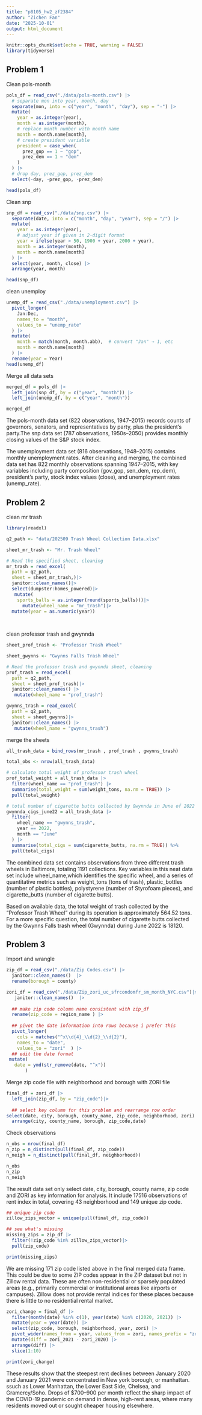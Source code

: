 ```yaml
---
title: "p8105_hw2_zf2384"
author: "Zichen Fan"
date: "2025-10-01"
output: html_document
---
```


```r
knitr::opts_chunk$set(echo = TRUE, warning = FALSE)
library(tidyverse)
```

## Problem 1
Clean pols-month
```r
pols_df = read_csv("./data/pols-month.csv") |>
  # separate mon into year, month, day
  separate(mon, into = c("year", "month", "day"), sep = "-") |>
  mutate(
    year = as.integer(year),
    month = as.integer(month),
    # replace month number with month name
    month = month.name[month],
    # create president variable
    president = case_when(
      prez_gop == 1 ~ "gop",
      prez_dem == 1 ~ "dem"
    )
  ) |>
  # drop day, prez_gop, prez_dem
  select(-day, -prez_gop, -prez_dem)

head(pols_df)

```
 
Clean snp
```r
snp_df = read_csv("./data/snp.csv") |>
  separate(date, into = c("month", "day", "year"), sep = "/") |>
  mutate(
    year = as.integer(year),
    # adjust year if given in 2-digit format
    year = ifelse(year > 50, 1900 + year, 2000 + year),
    month = as.integer(month),
    month = month.name[month]
  ) |>
  select(year, month, close) |>
  arrange(year, month)

head(snp_df)

```

clean unemploy
```r
unemp_df = read_csv("./data/unemployment.csv") |>
  pivot_longer(
    Jan:Dec,
    names_to = "month",
    values_to = "unemp_rate"
  ) |>
  mutate(
    month = match(month, month.abb),  # convert "Jan" → 1, etc
    month = month.name[month]
  ) |>
  rename(year = Year)
head(unemp_df)

```

Merge all data sets
```r
merged_df = pols_df |>
  left_join(snp_df, by = c("year", "month")) |>
  left_join(unemp_df, by = c("year", "month"))

merged_df

```

  The pols-month data set (822 observations, 1947–2015) records counts of governors,
senators, and representatives by party, plus the president’s party.The snp data set (787 observations, 1950s–2050) provides monthly closing values of the S&P stock index.

  The unemployment data set (816 observations, 1948–2015) contains monthly unemployment rates. After cleaning and merging, the combined data set has 822 monthly observations spanning 1947–2015, with key variables including party composition (gov_gop, sen_dem, rep_dem), president’s party, stock index values (close), and unemployment rates (unemp_rate).

## Problem 2

clean mr trash
```r
library(readxl)

q2_path <- "data/202509 Trash Wheel Collection Data.xlsx"

sheet_mr_trash <- "Mr. Trash Wheel"

# Read the specified sheet, cleaning
mr_trash = read_excel(
  path = q2_path,
  sheet = sheet_mr_trash,)|>
  janitor::clean_names()|>
  select(dumpster:homes_powered)|>
   mutate(
    sports_balls = as.integer(round(sports_balls)))|>
      mutate(wheel_name = "mr_trash")|>
  mutate(year = as.numeric(year))
    
                    
```

clean professor trash and gwynnda

```r
sheet_prof_trash <- "Professor Trash Wheel"

sheet_gwynns <- "Gwynns Falls Trash Wheel"

# Read the professor trash and gwynnda sheet, cleaning
prof_trash = read_excel(
  path = q2_path,
  sheet = sheet_prof_trash)|>
  janitor::clean_names() |>
   mutate(wheel_name = "prof_trash")

gwynns_trash = read_excel(
  path = q2_path,
  sheet = sheet_gwynns)|>
  janitor::clean_names() |>
   mutate(wheel_name = "gwynns_trash")

```

merge the sheets
```r
all_trash_data = bind_rows(mr_trash , prof_trash , gwynns_trash) 

total_obs <- nrow(all_trash_data)

# calculate total weight of professor trash wheel
prof_total_weight = all_trash_data |>
  filter(wheel_name == "prof_trash") |>
  summarise(total_weight = sum(weight_tons, na.rm = TRUE)) |>
  pull(total_weight)

# total number of cigarette butts collected by Gwynnda in June of 2022
gwynnda_cigs_june22 = all_trash_data |>
  filter(
    wheel_name == "gwynns_trash",
    year == 2022,
    month == "June"
  ) |>
  summarise(total_cigs = sum(cigarette_butts, na.rm = TRUE)) %>%
  pull(total_cigs)

```

  The combined data set contains observations from three different trash wheels in Baltimore, totaling 1191 collections. Key variables in this neat data set include wheel_name,which identifies the specific wheel, and a series of quantitative metrics such as weight_tons (tons of trash), plastic_bottles (number of plastic bottles), polystyrene (number of Styrofoam pieces), and cigarette_butts (number of cigarette butts). 

  Based on available data, the total weight of trash collected by the "Professor Trash Wheel" during its operation is approximately 564.52 tons. For a more specific question, the total number of cigarette butts collected by the Gwynns Falls trash wheel (Gwynnda) during June 2022 is 18120. 
  
## Problem 3

Import and wrangle
```r

zip_df = read_csv("./data/Zip Codes.csv") |>
  janitor::clean_names()  |>
  rename(borough = county)

zori_df = read_csv("./data/Zip_zori_uc_sfrcondomfr_sm_month_NYC.csv")|>
   janitor::clean_names()  |>
  
  ## make zip code column name consistent with zip_df
  rename(zip_code = region_name ) |>
  
  ## pivot the date information into rows because i prefer this
  pivot_longer(
    cols = matches("^x\\d{4}_\\d{2}_\\d{2}"), 
    names_to = "date",                   
    values_to = "zori"  ) |>
  ## edit the date format
 mutate(
   date = ymd(str_remove(date, "^x"))
       )
```

Merge zip code file with neighborhood and borough with ZORI file

```r

final_df = zori_df |>
  left_join(zip_df, by = "zip_code")|>
  
  ## select key column for this problem and rearrange row order
select(date, city, borough, county_name, zip_code, neighborhood, zori) |>
  arrange(city, county_name, borough, zip_code,date)

```

Check observations
```r

n_obs = nrow(final_df)
n_zip = n_distinct(pull(final_df, zip_code))
n_neigh = n_distinct(pull(final_df, neighborhood))

n_obs
n_zip
n_neigh

```

The result data set only select date, city, borough, county name, zip code 
and ZORI as key information for analysis. It include 17516 observations of 
rent index in total, covering 43 neighborhood and 149 unique zip code.

```r

## unique zip code
zillow_zips_vector = unique(pull(final_df, zip_code))

## see what's missing
missing_zips = zip_df |>
  filter(!zip_code %in% zillow_zips_vector)|>
  pull(zip_code)

print(missing_zips)
```

We are missing 171 zip code listed above in the final merged data frame.
This could be due to some ZIP codes appear in the ZIP dataset but not in Zillow rental data. 
These are often non-residential or sparsely populated areas (e.g., primarily commercial
or institutional areas like airports or campuses). 
Zillow does not provide rental indices for these places because there is little to no residential rental market.


```r
zori_change = final_df |>
  filter(month(date) %in% c(1), year(date) %in% c(2020, 2021)) |>
  mutate(year = year(date)) |>
  select(zip_code, borough, neighborhood, year, zori) |>
  pivot_wider(names_from = year, values_from = zori, names_prefix = "zori_") |>
  mutate(diff = zori_2021 - zori_2020) |>
  arrange(diff) |>
  slice(1:10)

print(zori_change)

```

These results show that the steepest rent declines between January 2020 
and January 2021 were concentrated in New york borough, or manhattan.
ssuch as Lower Manhattan, the Lower East Side, Chelsea, and Gramercy/Soho.
Drops of $700–900 per month reflect the sharp impact of the COVID-19 pandemic on demand in dense, high-rent areas, where many residents moved out or sought cheaper housing elsewhere.



